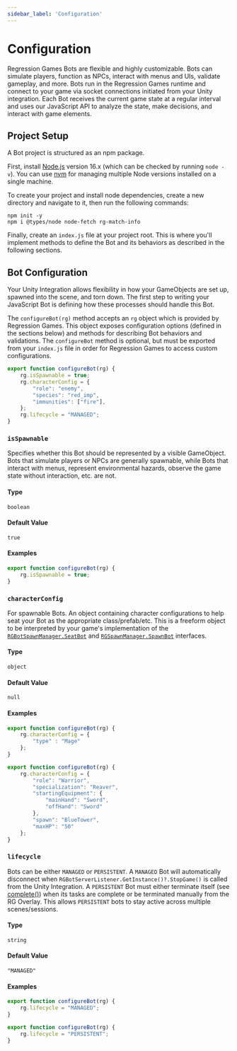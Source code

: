 ```yaml
---
sidebar_label: 'Configuration'
---
```



# Configuration

Regression Games Bots are flexible and highly customizable.
Bots can simulate players, function as NPCs, interact with menus and UIs, validate gameplay, and more.
Bots run in the Regression Games runtime and connect to your game via socket connections initiated from your Unity integration.
Each Bot receives the current game state at a regular interval and uses our JavaScript API to analyze the state, 
make decisions, and interact with game elements.

## Project Setup

A Bot project is structured as an npm package.

First, install [Node.js](https://nodejs.org/en/download) version 16.x (which can be checked by running `node -v`). 
You can use [nvm](https://github.com/nvm-sh/nvm) for managing multiple Node versions installed on a single machine. 

To create your project and install node dependencies, create a new directory and navigate to it, then run the following commands:

```
npm init -y
npm i @types/node node-fetch rg-match-info
```

Finally, create an `index.js` file at your project root. 
This is where you'll implement methods to define the Bot and its behaviors as described in the following sections.  

## Bot Configuration

Your Unity Integration allows flexibility in how your GameObjects are set up, spawned into the scene, and torn down.
The first step to writing your JavaScript Bot is defining how these processes should handle this Bot.

The `configureBot(rg)` method accepts an `rg` object which is provided by Regression Games.
This object exposes configuration options (defined in the sections below) and methods for describing Bot behaviors and validations.
The `configureBot` method is optional, but must be exported from your `index.js` file in order for Regression Games to access custom configurations.

```javascript title="index.js"
export function configureBot(rg) {
    rg.isSpawnable = true;
    rg.characterConfig = {
        "role": "enemy",
        "species": "red_imp",
        "immunities": ["fire"],
    };
    rg.lifecycle = "MANAGED";
}
```

### `isSpawnable`

Specifies whether this Bot should be represented by a visible GameObject.
Bots that simulate players or NPCs are generally spawnable, while Bots that interact with menus, 
represent environmental hazards, observe the game state without interaction, etc. are not.

#### Type
`boolean`

#### Default Value
`true`

#### Examples

```javascript 
export function configureBot(rg) {
    rg.isSpawnable = true;
}
```


### `characterConfig`

For spawnable Bots. 
An object containing character configurations to help seat your Bot as the appropriate class/prefab/etc.
This is a freeform object to be interpreted by your game's implementation of the 
[`RGBotSpawnManager.SeatBot`](../RGBotSpawnManager#public-virtual-void-seatbotbotinformation-bottospawn) 
and [`RGSpawnManager.SpawnBot`](../RGBotSpawnManager#canbenull-public-abstract-gameobject-spawnbotbool-latejoin-botinformation-botinformation) interfaces.

#### Type
`object`

#### Default Value
`null`

#### Examples

<Tabs>
<TabItem value="character_config_simple" label="Simple definition" default>

```javascript
export function configureBot(rg) {
    rg.characterConfig = {
        "type" : "Mage"
    };
}
```

</TabItem>
<TabItem value="character_type_freeform" label="Complex definition" default>

```javascript
export function configureBot(rg) {
    rg.characterConfig = {
        "role": "Warrior",
        "specialization": "Reaver",
        "startingEquipment": {
            "mainHand": "Sword",
            "offHand": "Sword"
        },
        "spawn": "BlueTower",
        "maxHP": "50"
    };
}
```

</TabItem>
</Tabs>


### `lifecycle`

Bots can be either `MANAGED` or `PERSISTENT`.
A `MANAGED` Bot will automatically disconnect when `RGBotServerListener.GetInstance()?.StopGame()` is called from the Unity Integration.
A `PERSISTENT` Bot must either terminate itself (see [complete()](./playtest-bots#complete)) when its tasks are complete or be terminated manually from the RG Overlay.
This allows `PERSISTENT` bots to stay active across multiple scenes/sessions. 

#### Type
`string`

#### Default Value
`"MANAGED"`

#### Examples
<Tabs>
<TabItem value="managed_bot" label="Managed" default>

```javascript
export function configureBot(rg) {
    rg.lifecycle = "MANAGED";
}
```

</TabItem>
<TabItem value="persistent_bot" label="Persistent" default>

```javascript
export function configureBot(rg) {
    rg.lifecycle = "PERSISTENT";
}
```

</TabItem>
</Tabs>
